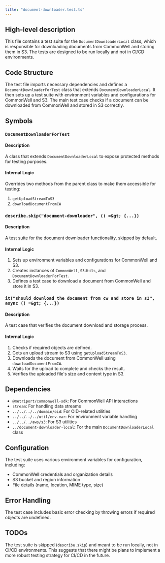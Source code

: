 ```yaml
---
title: "document-downloader.test.ts"
---
```


## High-level description
This file contains a test suite for the `DocumentDownloaderLocal` class, which is responsible for downloading documents from CommonWell and storing them in S3. The tests are designed to be run locally and not in CI/CD environments.

## Code Structure
The test file imports necessary dependencies and defines a `DocumentDownloaderForTest` class that extends `DocumentDownloaderLocal`. It then sets up a test suite with environment variables and configurations for CommonWell and S3. The main test case checks if a document can be downloaded from CommonWell and stored in S3 correctly.

## Symbols

### `DocumentDownloaderForTest`
#### Description
A class that extends `DocumentDownloaderLocal` to expose protected methods for testing purposes.

#### Internal Logic
Overrides two methods from the parent class to make them accessible for testing:
1. `getUploadStreamToS3`
2. `downloadDocumentFromCW`

### `describe.skip("document-downloader", () =&gt; {...})`
#### Description
A test suite for the document downloader functionality, skipped by default.

#### Internal Logic
1. Sets up environment variables and configurations for CommonWell and S3.
2. Creates instances of `CommonWell`, `S3Utils`, and `DocumentDownloaderForTest`.
3. Defines a test case to download a document from CommonWell and store it in S3.

### `it("should download the document from cw and store in s3", async () =&gt; {...})`
#### Description
A test case that verifies the document download and storage process.

#### Internal Logic
1. Checks if required objects are defined.
2. Gets an upload stream to S3 using `getUploadStreamToS3`.
3. Downloads the document from CommonWell using `downloadDocumentFromCW`.
4. Waits for the upload to complete and checks the result.
5. Verifies the uploaded file's size and content type in S3.

## Dependencies
- `@metriport/commonwell-sdk`: For CommonWell API interactions
- `stream`: For handling data streams
- `../../../../domain/oid`: For OID-related utilities
- `../../../../util/env-var`: For environment variable handling
- `../../../aws/s3`: For S3 utilities
- `../document-downloader-local`: For the main `DocumentDownloaderLocal` class

## Configuration
The test suite uses various environment variables for configuration, including:
- CommonWell credentials and organization details
- S3 bucket and region information
- File details (name, location, MIME type, size)

## Error Handling
The test case includes basic error checking by throwing errors if required objects are undefined.

## TODOs
The test suite is skipped (`describe.skip`) and meant to be run locally, not in CI/CD environments. This suggests that there might be plans to implement a more robust testing strategy for CI/CD in the future.